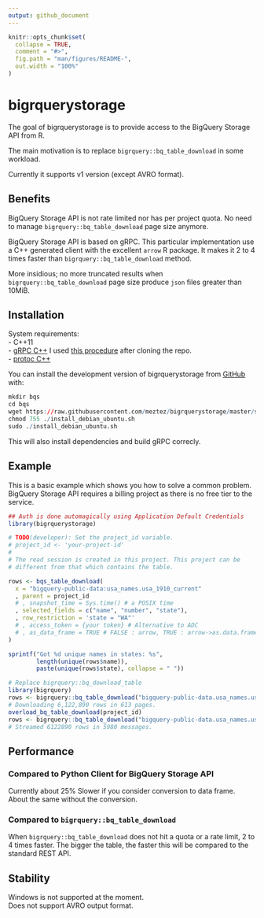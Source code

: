 ```yaml
---
output: github_document
---
```


<!-- README.md is generated from README.Rmd. Please edit that file -->

```r
knitr::opts_chunk$set(
  collapse = TRUE,
  comment = "#>",
  fig.path = "man/figures/README-",
  out.width = "100%"
)
```

# bigrquerystorage

<!-- badges: start -->
<!-- badges: end -->

The goal of bigrquerystorage is to provide access to the BigQuery Storage API from R.

The main motivation is to replace `bigrquery::bq_table_download` in some workload.

Currently it supports v1 version (except AVRO format).

## Benefits

BigQuery Storage API is not rate limited nor has per project quota. No need to
manage `bigrquery::bq_table_download` page size anymore.

BigQuery Storage API is based on gRPC. This particular implementation use a C++
generated client with the excellent `arrow` R package. It makes it 2 to 4 times
faster than `bigrquery::bq_table_download` method.

More insidious; no more truncated results when `bigrquery::bq_table_download`
page size produce `json` files greater than 10MiB.

## Installation

System requirements:  
- C++11  
- [gRPC C++](https://github.com/grpc/grpc/blob/master/BUILDING.md) I used [this procedure](https://github.com/grpc/grpc/blob/master/test/distrib/cpp/run_distrib_test_cmake_module_install_pkgconfig.sh) after cloning the repo.  
- [protoc C++](https://github.com/protocolbuffers/protobuf/tree/master/src)  

You can install the development version of bigrquerystorage from [GitHub](https://github.com/meztez/bigrquerystorage) with:

``` r
mkdir bqs
cd bqs
wget https://raw.githubusercontent.com/meztez/bigrquerystorage/master/scripts/install_debian_ubuntu.sh
chmod 755 ./install_debian_ubuntu.sh
sudo ./install_debian_ubuntu.sh
```

This will also install dependencies and build gRPC correcly.

## Example

This is a basic example which shows you how to solve a common problem. BigQuery Storage API requires
a billing project as there is no free tier to the service.

```r
## Auth is done automagically using Application Default Credentials
library(bigrquerystorage)

# TODO(developer): Set the project_id variable.
# project_id <- 'your-project-id'
#
# The read session is created in this project. This project can be
# different from that which contains the table.

rows <- bqs_table_download(
  x = "bigquery-public-data:usa_names.usa_1910_current"
  , parent = project_id
  # , snapshot_time = Sys.time() # a POSIX time
  , selected_fields = c("name", "number", "state"),
  , row_restriction = 'state = "WA"'
  # , access_token = {your token} # Alternative to ADC
  # , as_data_frame = TRUE # FALSE : arrow, TRUE : arrow->as.data.frame
)

sprintf("Got %d unique names in states: %s",
        length(unique(rows$name)),
        paste(unique(rows$state), collapse = " "))

# Replace bigrquery::bq_download_table
library(bigrquery)
rows <- bigrquery::bq_table_download("bigquery-public-data.usa_names.usa_1910_current")
# Downloading 6,122,890 rows in 613 pages.
overload_bq_table_download(project_id)
rows <- bigrquery::bq_table_download("bigquery-public-data.usa_names.usa_1910_current")
# Streamed 6122890 rows in 5980 messages.
```

## Performance

### Compared to Python Client for BigQuery Storage API

Currently about 25% Slower if you consider conversion to data frame.
About the same without the conversion.

### Compared to `bigrquery::bq_table_download`

When `bigrquery::bq_table_download` does not hit a quota or a rate limit, 2 to 4 times faster.
The bigger the table, the faster this will be compared to the standard REST API.

## Stability

Windows is not supported at the moment.  
Does not support AVRO output format.

